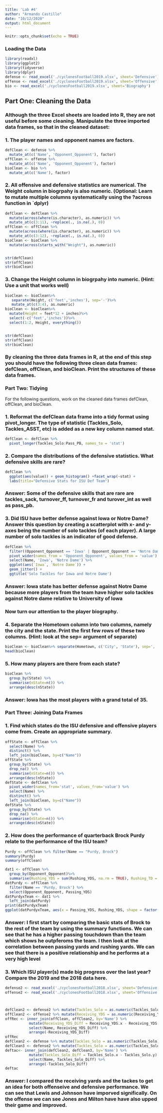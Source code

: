 ```yaml
---
title: 'Lab #4'
author: "Armando Castillo"
date: "10/12/2020"
output: html_document
---
```


```r
knitr::opts_chunk$set(echo = TRUE)
```

### Loading the Data
```r
library(readxl)
library(ggplot2)
library(tidyverse)
library(dplyr)
defense <- read_excel('./cyclonesFootball2019.xlsx', sheet='Defensive')
offense <- read_excel('./cyclonesFootball2019.xlsx', sheet='Offensive')
bio <- read_excel('./cyclonesFootball2019.xlsx', sheet='Biography')
```

## Part One: Cleaning the Data

### Although the three Excel sheets are loaded into R, they are not useful before some cleaning. Manipulate the three imported data frames, so that in the cleaned dataset:


### 1. The player names and opponent names are factors.

```r
defClean <- defense %>% 
  mutate_at(c('Name', 'Opponent_Opponent'), factor)
offClean <- offense %>% 
  mutate_at(c('Name', 'Opponent_Opponent'), factor)
bioClean <- bio %>%
  mutate_at(c('Name'), factor)

```


### 2. All offensive and defensive statistics are numerical. The Weight column in biogrpahy is also numeric.  (Optional: Learn to mutate multiple columns systematically using the ?across function in `dplyr)

```r
defClean <- defClean %>%
  mutate(across(where(is.character), as.numeric)) %>%
  mutate_at(c(3:11), ~replace(., is.na(.), 0))
offClean <- offClean %>%
  mutate(across(where(is.character), as.numeric)) %>%
  mutate_at(c(3:12), ~replace(., is.na(.), 0))
bioClean <- bioClean %>%
  mutate(across(starts_with("Weight"), as.numeric))


str(defClean)
str(offClean)
str(bioClean)

```


### 3. Change the Height column in biogrpahy into numeric. (Hint: Use a unit that works well)


```r

bioClean <- bioClean%>%
   separate(Height, c('feet','inches'), sep='-')%>%
   mutate_at(c(3:4), as.numeric)
bioClean <- bioClean%>%
  mutate(Height = feet*12 + inches)%>%
  select(-c('feet','inches'))%>%
  select(1:2, Height, everything())


str(defClean)
str(offClean)
str(bioClean)

```


### By cleaning the three data frames in R, at the end of this step you should have the following three clean data frames: defClean, offClean, and bioClean. Print the structures of these data frames.


### Part Two: Tidying
 For the following questions, work on the cleaned data frames defClean, offClean, and bioClean.
 
### 1. Reformat the defClean data frame into a tidy format using pivot_longer. The type of statistic (Tackles_Solo, Tackles_ASST, etc) is added as a new key column named stat.

```r
defClean <- defClean %>% 
  pivot_longer(Tackles_Solo:Pass_PB, names_to = 'stat')
```


### 2. Compare the distributions of the defensive statistics. What defensive skills are rare?

```r
defClean %>%
  ggplot(aes(value)) + geom_histogram() +facet_wrap(~stat) + 
  labs(title="Defensive Stats for ISU Def Team")
```

### Answer: Some of the defensive skills that are rare are tackles_sack, turnover_ff, turnover_fr and turover_int as well as pass_pb.


### 3. Did ISU have better defense against Iowa or Notre Dame? Answer this question by creating a scatterplot with x- and y-axes being the number of solo tackles (of each player). A large number of solo tackles is an indicator of good defense.


```r

defClean %>% 
  filter((Opponent_Opponent == 'Iowa' | Opponent_Opponent == 'Notre Dame') & stat == 'Tackles_Solo') %>% 
  pivot_wider(names_from = 'Opponent_Opponent', values_from = 'value') %>% 
  select(Name, 'Iowa', 'Notre Dame') %>% 
  ggplot(aes(`Iowa`, `Notre Dame`)) + 
  geom_jitter() +
  ggtitle('Solo Tackles for Iowa and Notre Dame')

```

### Answer: Iowa state has better defense against Notre Dame because more players from the team have higher solo tackles against Notre dame relative to University of Iowa


### Now turn our attention to the player biography.

### 4. Separate the Hometown column into two columns, namely the city and the state. Print the first few rows of these two columns. (Hint: look at the sep= argument of separate)

```r
bioClean <- bioClean%>% separate(Hometown, c('City', 'State'), sep=', ')
head(bioClean)
```

### 5. How many players are there from each state?

```r
bioClean %>%
  group_by(State) %>%
  summarise(nState=n()) %>%
  arrange(desc(nState))
```

### Answer: Iowa has the most players with a grand total of 35.


### Part Three: Joining Data Frames

### 1. Find which states do the ISU defensive and offensive players come from. Create an appropriate summary.

```r
offState <- offClean %>%
  select(Name) %>%
  distinct() %>%
  left_join(bioClean, by=c("Name"))
offState %>%
  group_by(State) %>%
  drop_na() %>%
  summarise(nState=n()) %>%
  arrange(desc(nState))
defState <- defClean %>%
  pivot_wider(names_from='stat', values_from='value') %>%
  select(Name) %>%
  distinct() %>%
  left_join(bioClean, by=c("Name"))
defState %>%
  group_by(State) %>%
  drop_na() %>%
  summarise(nState=n()) %>%
  arrange(desc(nState))


```


### 2. How does the performance of quarterback Brock Purdy relate to the performance of the ISU team?

```r
Purdy <- offClean %>% filter(Name == "Purdy, Brock")
summary(Purdy)
summary(offClean)

dat1 <- offClean %>%
  group_by(Opponent_Opponent)%>%
  summarise(Rushing_YDS = sum(Rushing_YDS, na.rm = TRUE), Rushing_TD = sum(Rushing_TD, na.rm = TRUE))
datPurdy <- offClean %>%
  filter(Name == 'Purdy, Brock') %>%
  select(Opponent_Opponent, Passing_YDS)
datPurdyxTeam <- dat1 %>%
  left_join(datPurdy)
print(datPurdyxTeam)
ggplot(datPurdyxTeam, aes(x = Passing_YDS, Rushing_YDS, shape = factor(Rushing_TD))) + geom_point(na.rm=TRUE)

```

### Answer: I first start by comparing the basic stats of Brock to the rest of the team by using the summary functions. We can see that he has a higher passing touchdown than the team which shows he outpferoms the team. I then look at the correlation between passing yards and rushing yards. We can see that there is a positive relationship and he performs at a very high level


### 3. Which ISU player(s) made big progress over the last year? Compare the 2019 and the 2018 data here.


```r

defense2 <- read_excel('./cyclonesFootball2018.xlsx', sheet='Defensive')
offense2 <- read_excel('./cyclonesFootball2018.xlsx', sheet='Offensive')



defClean2 <- defense2 %>% mutate(Tackles_Solo = as.numeric(Tackles_Solo))
offClean2 <- offense2 %>% mutate(Receiving_YDS = as.numeric(Receiving_YDS))
offRec <- inner_join(offClean, offClean2, by='Name') %>% 
           mutate(Receiving_YDS_Diff = Receiving_YDS.x - Receiving_YDS.y) %>% 
           select(Name, Receiving_YDS_Diff) %>% 
           arrange(-Receiving_YDS_Diff)
offRec
defClean2 <- defense %>% mutate(Tackles_Solo = as.numeric(Tackles_Solo))
defClean3 <- defense2 %>% mutate(Tackles_Solo = as.numeric(Tackles_Solo))
deftac<- inner_join(defClean2, defClean3, by='Name') %>% 
           mutate(Tackles_Solo_Diff = Tackles_Solo.x - Tackles_Solo.y) %>% 
           select(Name, Tackles_Solo_Diff) %>% 
           arrange(-Tackles_Solo_Diff)
deftac
```


### Answer: I compared the receiving yards and the tackes to get an idea for both offenseive and defensive performance. We can see that Lewis  and Johnson have imporved significally. On the offense we can see Jones and Milton have have also upped their game and improved.




















